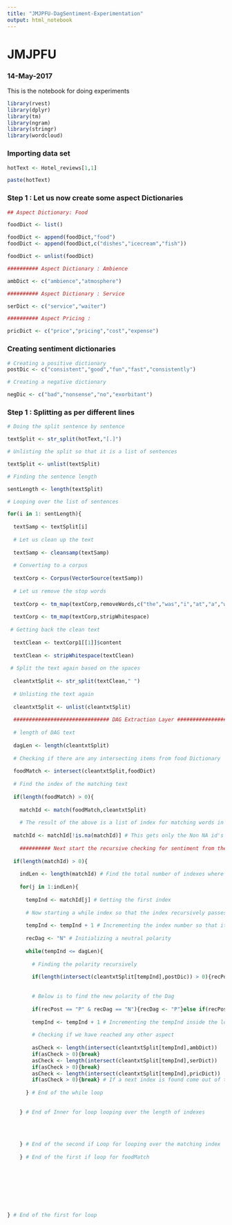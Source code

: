 ```yaml
---
title: "JMJPFU-DagSentiment-Experimentation"
output: html_notebook
---
```


# JMJPFU
### 14-May-2017

This is the notebook for doing experiments

```r
library(rvest)
library(dplyr)
library(tm)
library(ngram)
library(stringr)
library(wordcloud)
```

### Importing data set

```r
hotText <- Hotel_reviews[1,1]

paste(hotText)
```

### Step 1 : Let us now create some aspect Dictionaries

```r
## Aspect Dictionary: Food

foodDict <- list()

foodDict <- append(foodDict,"food")
foodDict <- append(foodDict,c("dishes","icecream","fish"))

foodDict <- unlist(foodDict)

########## Aspect Dictionary : Ambience

ambDict <- c("ambience","atmosphere")

########## Aspect Dictionary : Service

serDict <- c("service","waiter")

########## Aspect Pricing :

pricDict <- c("price","pricing","cost","expense")

```

### Creating sentiment dictionaries

```r
# Creating a positive dictionary
postDic <- c("consistent","good","fun","fast","consistently")

# Creating a negative dictionary

negDic <- c("bad","nonsense","no","exorbitant")


```






### Step 1 : Splitting as per different lines

```r

# Doing the split sentence by sentence

textSplit <- str_split(hotText,"[.]")

# Unlisting the split so that it is a list of sentences

textSplit <- unlist(textSplit)

# Finding the sentence length

sentLength <- length(textSplit)

# Looping over the list of sentences

for(i in 1: sentLength){
  
  textSamp <- textSplit[i]
  
  # Let us clean up the text
  
  textSamp <- cleansamp(textSamp)
  
  # Converting to a corpus
  
  textCorp <- Corpus(VectorSource(textSamp))
  
  # Let us remove the stop words
  
  textCorp <- tm_map(textCorp,removeWords,c("the","was","i","at","a","when","is","and","has","for","of","are","to","an","it","in","be","if","on","since","as","had","so","he","him","me","her","she","its","that","its","been","he","there"))
  
  textCorp <- tm_map(textCorp,stripWhitespace)
  
 # Getting back the clean text
  
  textClean <- textCorp1[[1]]$content
  
  textClean <- stripWhitespace(textClean)
  
 # Split the text again based on the spaces 
  
  cleantxtSplit <- str_split(textClean," ")
  
  # Unlisting the text again
  
  cleantxtSplit <- unlist(cleantxtSplit)
  
  ############################### DAG Extraction Layer ######################
  
  # length of DAG text
  
  dagLen <- length(cleantxtSplit)
  
  # Checking if there are any intersecting items from food Dictionary
  
  foodMatch <- intersect(cleantxtSplit,foodDict)
  
  # Find the index of the matching text
  
  if(length(foodMatch) > 0){
    
    matchId <- match(foodMatch,cleantxtSplit)
    
    # The result of the above is a list of index for matching words in the dictionary. If the match is found the index is listed there. Else we get only NA's 
  
  matchId <- matchId[!is.na(matchId)] # This gets only the Non NA id's
    
    ########## Next start the recursive checking for sentiment from the sentiment dictionary #####
  
  if(length(matchId) > 0){  
    
    indLen <- length(matchId) # Find the total number of indexes where the dictionary is matching
    
    for(j in 1:indLen){
      
      tempInd <- matchId[j] # Getting the first index
      
      # Now starting a while index so that the index recursively passess through the DAG
      
      tempInd <- tempInd + 1 # Incrementing the index number so that it starts comparing with the next word onward
      
      recDag <- "N" # Initializing a neutral polarity
      
      while(tempInd <= dagLen){
        
        # Finding the polarity recursively
        
        if(length(intersect(cleantxtSplit[tempInd],postDic)) > 0){recPost <- "P"}else     if(length(intersect(cleantxtSplit[tempInd],negDic)) > 0){recDag <- "Ne" }else{recPost <- "N"}
        
        
        # Below is to find the new polarity of the Dag
        
        if(recPost == "P" & recDag == "N"){recDag <- "P"}else if(recPost == "Ne" & recDag == "N"){recDag <- "Ne"}else if(recPost == "N" & recDag == "N"){recDag <- "N"}else if(recPost == "P" & recDag == "P"){recDag <- "P"}else if(recPost == "Ne" & recDag == "P" ){recDag == "Ne"}else if(recPost == "N" & recDag == "P"){recDag <- "P"}else{recDag == "Ne"}
        
        tempInd <- tempInd + 1 # Incrementing the tempInd inside the loop
        
        # Checking if we have reached any other aspect
        
        asCheck <- length(intersect(cleantxtSplit[tempInd],ambDict))
        if(asCheck > 0){break}
        asCheck <- length(intersect(cleantxtSplit[tempInd],serDict))
        if(asCheck > 0){break}
        asCheck <- length(intersect(cleantxtSplit[tempInd],pricDict))
        if(asCheck > 0){break} # If a next index is found come out of the while loop
        
      } # End of the while loop
      
      
    } # End of Inner for loop looping over the length of indexes
    
    
    
    
    } # End of the second if Loop for looping over the matching index
    
    } # End of the first if loop for foodMatch
  
  
  
  
  
  
  
  
} # End of the first for loop



```

